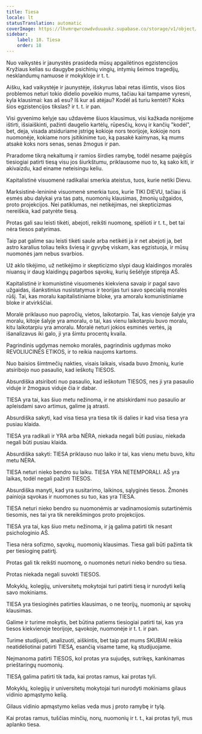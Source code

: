 ```yaml
---
title: Tiesa
locale: lt
statusTranslation: automatic
coverImage: https://lhvmrqwrcowdvduuaukz.supabase.co/storage/v1/object/public/strapi-uploads/small_cover-educacion-fundamental.webp-2d51a7828a2b1309555be27f7e2a61a0.webp
sidebar:
    label: 18. Tiesa
    order: 18
---
```

Nuo vaikystės ir jaunystės prasideda mūsų apgailėtinos egzistencijos Kryžiaus kelias su daugybe psichinių vingių, intymių šeimos tragedijų, nesklandumų namuose ir mokykloje ir t. t.

Aišku, kad vaikystėje ir jaunystėje, išskyrus labai retas išimtis, visos šios problemos neturi tokio didelio poveikio mums, tačiau kai tampame vyresni, kyla klausimai: kas aš esu? Iš kur aš atėjau? Kodėl aš turiu kentėti? Koks šios egzistencijos tikslas? ir t. t. ir pan.

Visi gyvenimo kelyje sau uždavėme šiuos klausimus, visi kažkada norėjome ištirti, išsiaiškinti, pažinti daugelio kartėlų, rūpesčių, kovų ir kančių "kodėl", bet, deja, visada atsiduriame įstrigę kokioje nors teorijoje, kokioje nors nuomonėje, kokiame nors įsitikinime tuo, ką pasakė kaimynas, ką mums atsakė koks nors senas, senas žmogus ir pan.

Praradome tikrą nekaltumą ir ramios širdies ramybę, todėl nesame pajėgūs tiesiogiai patirti tiesą visu jos šiurkštumu, priklausome nuo to, ką sako kiti, ir akivaizdu, kad einame neteisingu keliu.

Kapitalistinė visuomenė radikaliai smerkia ateistus, tuos, kurie netiki Dievu.

Marksistinė-lenininė visuomenė smerkia tuos, kurie TIKI DIEVU, tačiau iš esmės abu dalykai yra tas pats, nuomonių klausimas, žmonių užgaidos, proto projekcijos. Nei patiklumas, nei netikėjimas, nei skepticizmas nereiškia, kad patyrėte tiesą.

Protas gali sau leisti tikėti, abejoti, reikšti nuomonę, spėlioti ir t. t., bet tai nėra tiesos patyrimas.

Taip pat galime sau leisti tikėti saule arba netikėti ja ir net abejoti ja, bet astro karalius toliau teiks šviesą ir gyvybę viskam, kas egzistuoja, ir mūsų nuomonės jam nebus svarbios.

Už aklo tikėjimo, už netikėjimo ir skepticizmo slypi daug klaidingos moralės niuansų ir daug klaidingų pagarbos sąvokų, kurių šešėlyje stiprėja AŠ.

Kapitalistinė ir komunistinė visuomenės kiekviena savaip ir pagal savo užgaidas, išankstinius nusistatymus ir teorijas turi savo specialią moralės rūšį. Tai, kas moralu kapitalistiniame bloke, yra amoralu komunistiniame bloke ir atvirkščiai.

Moralė priklauso nuo papročių, vietos, laikotarpio. Tai, kas vienoje šalyje yra moralu, kitoje šalyje yra amoralu, o tai, kas vienu laikotarpiu buvo moralu, kitu laikotarpiu yra amoralu. Moralė neturi jokios esminės vertės, ją išanalizavus iki galo, ji yra šimtu procentų kvaila.

Pagrindinis ugdymas nemoko moralės, pagrindinis ugdymas moko REVOLIUCINĖS ETIKOS, ir to reikia naujoms kartoms.

Nuo baisios šimtmečių nakties, visais laikais, visada buvo žmonių, kurie atsiribojo nuo pasaulio, kad ieškotų TIESOS.

Absurdiška atsiriboti nuo pasaulio, kad ieškotum TIESOS, nes ji yra pasaulio viduje ir žmogaus viduje čia ir dabar.

TIESA yra tai, kas šiuo metu nežinoma, ir ne atsiskirdami nuo pasaulio ar apleisdami savo artimus, galime ją atrasti.

Absurdiška sakyti, kad visa tiesa yra tiesa tik iš dalies ir kad visa tiesa yra pusiau klaida.

TIESA yra radikali ir YRA arba NĖRA, niekada negali būti pusiau, niekada negali būti pusiau klaida.

Absurdiška sakyti: TIESA priklauso nuo laiko ir tai, kas vienu metu buvo, kitu metu NĖRA.

TIESA neturi nieko bendro su laiku. TIESA YRA NETEMPORALI. AŠ yra laikas, todėl negali pažinti TIESOS.

Absurdiška manyti, kad yra susitarimo, laikinos, sąlyginės tiesos. Žmonės painioja sąvokas ir nuomones su tuo, kas yra TIESA.

TIESA neturi nieko bendro su nuomonėmis ar vadinamosiomis sutartinėmis tiesomis, nes tai yra tik nereikšmingos proto projekcijos.

TIESA yra tai, kas šiuo metu nežinoma, ir ją galima patirti tik nesant psichologinio AŠ.

Tiesa nėra sofizmo, sąvokų, nuomonių klausimas. Tiesa gali būti pažinta tik per tiesioginę patirtį.

Protas gali tik reikšti nuomonę, o nuomonės neturi nieko bendro su tiesa.

Protas niekada negali suvokti TIESOS.

Mokyklų, kolegijų, universitetų mokytojai turi patirti tiesą ir nurodyti kelią savo mokiniams.

TIESA yra tiesioginės patirties klausimas, o ne teorijų, nuomonių ar sąvokų klausimas.

Galime ir turime mokytis, bet būtina patiems tiesiogiai patirti tai, kas yra tiesos kiekvienoje teorijoje, sąvokoje, nuomonėje ir t. t. ir pan.

Turime studijuoti, analizuoti, aiškintis, bet taip pat mums SKUBIAI reikia neatidėliotinai patirti TIESĄ, esančią visame tame, ką studijuojame.

Neįmanoma patirti TIESOS, kol protas yra sujudęs, sutrikęs, kankinamas prieštaringų nuomonių.

TIESĄ galima patirti tik tada, kai protas ramus, kai protas tyli.

Mokyklų, kolegijų ir universitetų mokytojai turi nurodyti mokiniams gilaus vidinio apmąstymo kelią.

Gilaus vidinio apmąstymo kelias veda mus į proto ramybę ir tylą.

Kai protas ramus, tuščias minčių, norų, nuomonių ir t. t., kai protas tyli, mus aplanko tiesa.

